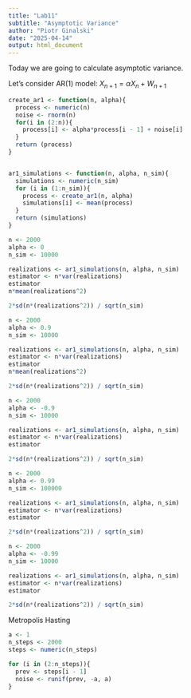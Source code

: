 ```yaml
---
title: "Lab11"
subtitle: "Asymptotic Variance"
author: "Piotr Ginalski"
date: "2025-04-14"
output: html_document
---
```


Today we are going to calculate asymptotic variance.

Let's consider AR(1) model: $X_{n+1} = \alpha X_n + W_{n+1}$

```r
create_ar1 <- function(n, alpha){
  process <- numeric(n)
  noise <- rnorm(n)
  for(i in (2:n)){
    process[i] <- alpha*process[i - 1] + noise[i]
  }
  return (process)
}


ar1_simulations <- function(n, alpha, n_sim){
  simulations <- numeric(n_sim)
  for (i in (1:n_sim)){
    process <- create_ar1(n, alpha)
    simulations[i] <- mean(process)
  }
  return (simulations)
}
```

```r
n <- 2000
alpha <- 0
n_sim <- 10000

realizations <- ar1_simulations(n, alpha, n_sim)
estimator <- n*var(realizations)
estimator
n*mean(realizations^2)

2*sd(n*(realizations^2)) / sqrt(n_sim)
```

```r
n <- 2000
alpha <- 0.9
n_sim <- 10000

realizations <- ar1_simulations(n, alpha, n_sim)
estimator <- n*var(realizations)
estimator
n*mean(realizations^2)

2*sd(n*(realizations^2)) / sqrt(n_sim)
```

```r
n <- 2000
alpha <- -0.9
n_sim <- 10000

realizations <- ar1_simulations(n, alpha, n_sim)
estimator <- n*var(realizations)
estimator

2*sd(n*(realizations^2)) / sqrt(n_sim)
```

```r
n <- 2000
alpha <- 0.99
n_sim <- 100000

realizations <- ar1_simulations(n, alpha, n_sim)
estimator <- n*var(realizations)
estimator

2*sd(n*(realizations^2)) / sqrt(n_sim)
```

```r
n <- 2000
alpha <- -0.99
n_sim <- 10000

realizations <- ar1_simulations(n, alpha, n_sim)
estimator <- n*var(realizations)
estimator

2*sd(n*(realizations^2)) / sqrt(n_sim)
```

Metropolis Hasting
```r
a <- 1
n_steps <- 2000
steps <- numeric(n_steps)

for (i in (2:n_steps)){
  prev <- steps[i - 1]
  noise <- runif(prev, -a, a)
}

```